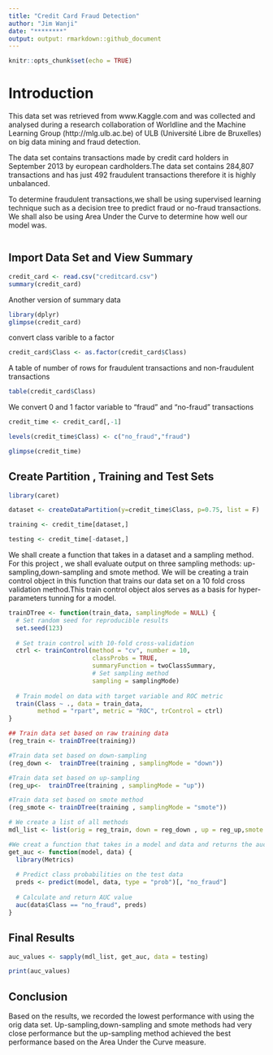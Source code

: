 ```yaml
---
title: "Credit Card Fraud Detection"
author: "Jim Wanji"
date: "********"
output: output: rmarkdown::github_document
---
```


```r
knitr::opts_chunk$set(echo = TRUE)
```
# Introduction
This data set was retrieved from www.Kaggle.com and was collected and analysed during a research collaboration of Worldline and the Machine Learning Group (http://mlg.ulb.ac.be) of ULB (Université Libre de Bruxelles) on big data mining and fraud detection.

The data set contains transactions made by credit card holders in September 2013 by european cardholders.The data set contains 284,807 transactions and has just 492 fraudulent transactions therefore it is highly unbalanced.

To determine fraudulent transactions,we shall be using supervised learning technique such as a decision tree to predict fraud or no-fraud transactions.
We shall also be using Area Under the Curve to determine how well our model was.

```r

```

## Import Data Set and View Summary 

```r
credit_card <- read.csv("creditcard.csv")
summary(credit_card)
```

Another version of summary data

```r
library(dplyr)
glimpse(credit_card)
```

convert class varible to a factor
```r
credit_card$Class <- as.factor(credit_card$Class)
```

A table of number of rows for fraudulent transactions and non-fraudulent transactions
```r
table(credit_card$Class)
```

We convert 0 and 1 factor variable to "fraud" and "no-fraud" transactions
```r
credit_time <- credit_card[,-1]

levels(credit_time$Class) <- c("no_fraud","fraud")

glimpse(credit_time)
```

## Create Partition , Training and Test Sets
```r
library(caret)

dataset <- createDataPartition(y=credit_time$Class, p=0.75, list = F)

training <- credit_time[dataset,]

testing <- credit_time[-dataset,]
```


We shall create a function that takes in a dataset and a sampling method. For this project , we shall evaluate output on three sampling methods:
up-sampling,down-sampling and smote method. 
We will be  creating a train control object in this function that trains our data set on a 10 fold cross validation method.This train control object alos serves as a basis for hyper-parameters tunning for a model.

```r
trainDTree <- function(train_data, samplingMode = NULL) {
  # Set random seed for reproducible results
  set.seed(123)
  
  # Set train control with 10-fold cross-validation
  ctrl <- trainControl(method = "cv", number = 10,
                       classProbs = TRUE,
                       summaryFunction = twoClassSummary,
                       # Set sampling method
                       sampling = samplingMode)
  
  # Train model on data with target variable and ROC metric
  train(Class ~ ., data = train_data,
        method = "rpart", metric = "ROC", trControl = ctrl)
}
```


```r
## Train data set based on raw training data
(reg_train <- trainDTree(training))

#Train data set based on down-sampling
(reg_down <-  trainDTree(training , samplingMode = "down"))

#Train data set based on up-sampling
(reg_up<-  trainDTree(training , samplingMode = "up"))

#Train data set based on smote method
(reg_smote <- trainDTree(training , samplingMode = "smote"))
```

```r
# We create a list of all methods
mdl_list <- list(orig = reg_train, down = reg_down , up = reg_up,smote = reg_smote )

#We creat a function that takes in a model and data and returns the auc based on the  class probability
get_auc <- function(model, data) {
  library(Metrics)
  
  # Predict class probabilities on the test data
  preds <- predict(model, data, type = "prob")[, "no_fraud"]
  
  # Calculate and return AUC value
  auc(data$Class == "no_fraud", preds)
}

```

## Final Results
```r
auc_values <- sapply(mdl_list, get_auc, data = testing)

print(auc_values)

```

## Conclusion
Based on the results, we recorded the lowest performance with using the orig data set. Up-sampling,down-sampling and smote methods had very
close performance but the up-sampling method achieved the best performance based on the Area Under the Curve measure.


